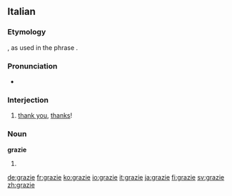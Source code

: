 ==Italian==

===Etymology===
{{etyl|la}} {{term|gratia}}, as used in the phrase {{term||[[gratia]]s [[agere]]|to express thanks}}.

===Pronunciation===
*{{audio|Italian grazie.ogg|audio}}

===Interjection===
{{infl|it|interjection}}

# [[thank you]], [[thanks]]!

===Noun===
'''grazie''' {{f}}

# {{plural of|[[grazia]]|lang=Italian}}

[[de:grazie]]
[[fr:grazie]]
[[ko:grazie]]
[[io:grazie]]
[[it:grazie]]
[[ja:grazie]]
[[fi:grazie]]
[[sv:grazie]]
[[zh:grazie]]